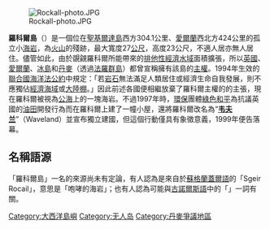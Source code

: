{{Infobox islands
| name             = Rockall
| image name       = Rockall - geograph.org.uk - 1048791.jpg
| image caption    =
| image size       = 250px
| image map        = Rockall EEZ map-en.svg
| map caption      = 英国[[专属经济区|专属经济区]]及罗科尔
| location         = [[大西洋|北大西洋]]
| coordinates      = {{coord|57|35|46.695|N|13|41|14.308|W|type:isle_region:GB-ELS|display=inline,title}}
| GridReference    = MC035165
| area m2          = 784.3
| length m         = 31
| width m          = 27
| elevation m      = 17.15
| population       = 0
| country          = {{UK}}
| country admin divisions title   = [[英国的构成国|构成国]]
| country admin divisions         = {{Flagcountry|Scotland}}
| country admin divisions title 1 = [[苏格兰行政区划|地方]]
| country admin divisions 1       = [[外赫布里底群岛|外赫布里底群岛]]
}}
[[File:Rockall-photo.JPG|thumb]]

{{Commonscat|Rockall}}

'''羅科爾島'''（{{lang-en|Rockall}}）是一個位在[[聖基爾達島|聖基爾達島]]西方304.1公里、[[愛爾蘭|愛爾蘭]]西北方424公里的孤立小[[海岩|海岩]]，為[[火山|火山]]的殘跡，最大寬度27[[公尺|公尺]]，高度23公尺，不適人居亦無人居住。儘管如此，由於覬覦羅科爾所能帶來的[[排他性經濟水域|排他性經濟水域]]面積擴張，所以[[英國|英國]]、[[愛爾蘭|愛爾蘭]]、[[冰島|冰島]]和[[丹麥|丹麥]]（透過[[法羅群島|法羅群島]]）都曾宣稱擁有該島的[[主權|主權]]。1994年生效的[[聯合國海洋法公約|聯合國海洋法公約]]中規定：「若[[岩石|岩石]]無法滿足人類居住或經濟生命自我發展，則不應獨佔[[經濟海域|經濟海域]]或[[大陸棚|大陸棚]]。」因此前述各國便相繼放棄了羅科爾主權的的主張，現在羅科爾被視為[[公海|公海]]上的一塊海岩。不過1997年時，[[環保|環保]]團體[[綠色和平|綠色和平]]為抗議英國的[[油田|油田]]開發行為而在羅科爾上建了一幢小屋，還將羅科爾改名為“'''[[韦夫兰|韦夫兰]]'''”（Waveland）並宣布獨立建國，但這個行動僅具有象徵意義，1999年便告落幕。

== 名稱語源 ==
「羅科爾島」一名的來源尚未有定論，有人認為是來自於[[蘇格蘭蓋爾語|蘇格蘭蓋爾語]]的「Sgeir Rocail」，意思是「咆哮的海岩」；也有人認為可能與[[古諾爾斯語|古諾爾斯語]]中的「{{lang|non|hrukka}}」一詞有關。

{{reflist | colwidth = 30em | refs = }}

{{私人國家}}

{{DEFAULTSORT:Rockall}}

[[Category:大西洋島嶼|Category:大西洋島嶼]]
[[Category:无人岛|Category:无人岛]]
[[Category:丹麥爭議地區|Category:丹麥爭議地區]]